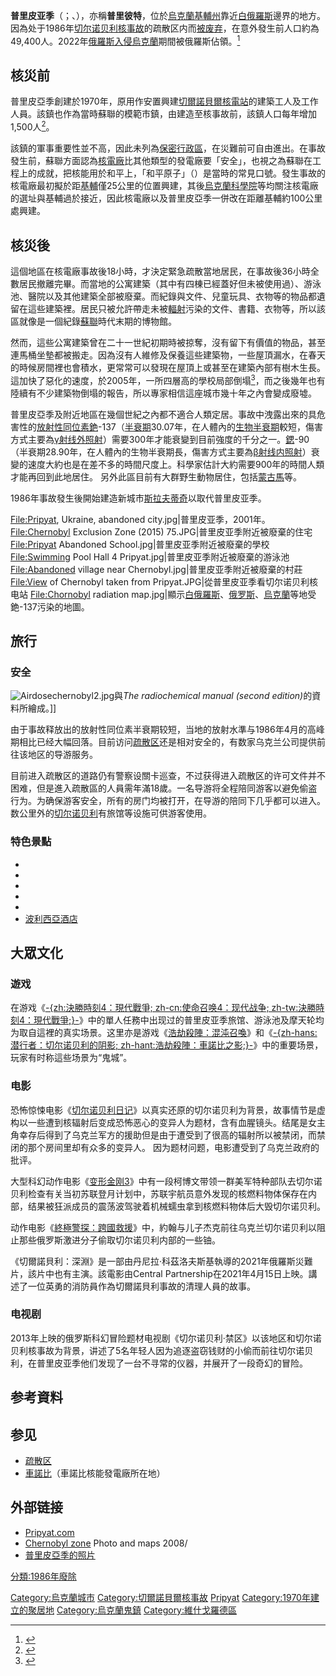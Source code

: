 {{noteTA
|1=zh-tw:車諾比核電廠;zh-cn:切尔诺贝利核电站;
|2=zh-tw:柯博文;zh-cn:擎天柱;
|3=zh-tw:狂派;zh-cn:霸天虎;
|4=zh-tw:車諾比;zh-cn:切尔诺贝利;zh-hk:切爾諾貝爾
}}
{{coord|51|24|20|N|30|03|25|E|display=title}}
{{Infobox Settlement
| name = 普里皮亚季
| official_name          = {{lang|uk|Прип'ять}}
| settlement_type        = [[州辖市_(乌克兰)|州辖市]]
| image_skyline = Pripyat panorama 2009-001.jpg
| imagesize = 250px
| image_caption = 
| image_flag = 
| image_shield = Coat of Arms of Pripyat.svg
| pushpin_map = Ukraine
| pushpin_label_position = bottom
|subdivision_type       = 国家
|subdivision_name       = {{flag|Ukraine}}
|subdivision_type1      = [[乌克兰行政区划|州份]]
|subdivision_name1      = [[File:Flag_of_Kyiv_Oblast.svg|23px]] [[基辅州|基辅州]]
|subdivision_type2      = [[区_(乌克兰)|区份]]
|subdivision_name2      = [[維什戈羅德區|維什戈羅德區]]
|leader_title           = 管理机构
|leader_name            = 乌克兰隔离区国家管理局
| elevation_m = 
| elevation_ft = 
| area_total_km2 = 
|established_title      = 初建
|established_date       = 1970
|established_title1     = 升格为市
|established_date1      = 1980
|population_as_of       = 2001
|population_total       = 0
|postal_code_type       = 邮编
|postal_code            = 无
|area_code              = +380 4499<ref>{{Cite web|title=BRAMA - City Phonecodes (English)|url=http://www.brama.com/ukraine/citycode.html|accessdate=2019-09-05|work=www.brama.com|archive-date=2015-08-15|archive-url=https://web.archive.org/web/20150815081000/http://www.brama.com/ukraine/citycode.html|dead-url=no}}</ref>
|timezone          = EET
|utc_offset        = +2
|timezone_DST      = EEST
|utc_offset_DST    = +3
| website =  {{url|https://vykonkom-pripyat.wixsite.com/golovna}} {{uk icon}}
}}

'''普里皮亚季'''（{{lang-uk|При́п'ять|Prypiat}}；{{lang-ru|Припять}}、{{lang-be|Горад Прыпяць}}），亦稱'''普里彼特'''，位於[[烏克蘭|烏克蘭]][[基輔州|基輔州]]靠近[[白俄羅斯|白俄羅斯]]邊界的地方。因為处于1986年[[切尔诺贝利核事故|切尔诺贝利核事故]]的疏散区内而[[鬼鎮|被废弃]]，在意外發生前人口約為49,400人。2022年[[俄羅斯入侵烏克蘭|俄羅斯入侵烏克蘭]]期間被俄羅斯佔領。<ref>{{Cite web|date=2022-02-24|title=Fighting breaks out near Chernobyl, says Ukrainian president|url=https://www.independent.co.uk/news/world/europe/chernobyl-nuclear-russia-attack-ukraine-b2022444.html|access-date=2022-02-24|website=The Independent|language=en|archive-date=2022-02-24|archive-url=https://web.archive.org/web/20220224151418/https://www.independent.co.uk/news/world/europe/chernobyl-nuclear-russia-attack-ukraine-b2022444.html}}</ref>

== 核災前 ==
普里皮亞季創建於1970年，原用作安置興建[[切爾諾貝爾核電站|切爾諾貝爾核電站]]的建築工人及工作人員。該鎮也作為當時蘇聯的模範市鎮，由建造至核事故前，該鎮人口每年增加1,500人<ref>{{Cite web |url=http://www.voanews.com/english/archive/2006-04/2006-04-24-voa53.cfm |title=存档副本 |access-date=2008-01-24 |archive-date=2009-08-26 |archive-url=https://web.archive.org/web/20090826074324/http://www.voanews.com/english/archive/2006-04/2006-04-24-voa53.cfm |dead-url=no }}</ref>。

該鎮的軍事重要性並不高，因此未列為[[保密行政區|保密行政區]]，在災難前可自由進出。在事故發生前，蘇聯方面認為[[核電廠|核電廠]]比其他類型的發電廠要「安全」，也視之為蘇聯在工程上的成就，把核能用於和平上，「和平原子」（{{lang|ru|мирный атом}}）是當時的常見口號。發生事故的核電廠最初擬於距[[基輔|基輔]]僅25公里的位置興建，其後[[烏克蘭科學院|烏克蘭科學院]]等均關注核電廠的選址與基輔過於接近，因此核電廠以及普里皮亞季一併改在距離基輔約100公里處興建。

== 核災後 ==
這個地區在核電廠事故後18小時，才決定緊急疏散當地居民，在事故後36小時全數居民撤離完畢。而當地的公寓建築（其中有四棟已經蓋好但未被使用過）、游泳池、醫院以及其他建築全部被廢棄。而紀錄與文件、兒童玩具、衣物等的物品都遺留在這些建築裡。居民只被允許帶走未被[[輻射|輻射]]污染的文件、書籍、衣物等，所以該區就像是一個紀錄[[蘇聯|蘇聯]]時代末期的博物館。

然而，這些公寓建築曾在二十一世紀初期時被掠奪，沒有留下有價值的物品，甚至連馬桶坐墊都被搬走。因為沒有人維修及保養這些建築物，一些屋頂漏水，在春天的時候房間裡也會積水，更常常可以發現在屋頂上或甚至在建築內部有樹木生長。這加快了惡化的速度，於2005年，一所四層高的學校局部倒塌<ref>{{cite web |url=http://www.nikongear.com/Chernobyl/Chernobyl_1.htm |title=存档副本 |accessdate=2008-01-23 |deadurl=yes |archiveurl=https://web.archive.org/web/20070913062837/http://nikongear.com/Chernobyl/Chernobyl_1.htm |archivedate=2007-09-13 }}</ref>，而之後幾年也有陸續有不少建築物倒塌的報告，所以專家相信這座城市幾十年之內會變成廢墟。

普里皮亞季及附近地區在幾個世紀之內都不適合人類定居。事故中洩露出來的具危害性的[[放射性|放射性]][[同位素|同位素]][[銫|銫]]-137（[[半衰期|半衰期]]30.07年，在人體內的[[生物半衰期|生物半衰期]]較短，傷害方式主要為[[γ射线|γ射线]][[外照射|外照射]]）需要300年才能衰變到目前強度的千分之一。[[鍶|鍶]]-90（半衰期28.90年，在人體內的生物半衰期長，傷害方式主要為[[β射线|β射线]][[内照射|内照射]]）衰變的速度大約也是在差不多的時間尺度上。科學家估計大約需要900年的時間人類才能再回到此地居住。<!-- 下圖可以看到在普里皮亚季區域的γ射線劑量中，由銫-137所放出的劑量所佔的比例。 --><!--图没有了-->另外此區目前有大群野生動物居住，包括[[蒙古馬|蒙古馬]]等。

1986年事故發生後開始建造新城市[[斯拉夫蒂奇|斯拉夫蒂奇]]以取代普里皮亚季。
<gallery>
File:Pripyat, Ukraine, abandoned city.jpg|普里皮亚季，2001年。
File:Chernobyl Exclusion Zone (2015) 75.JPG|普里皮亚季附近被廢棄的住宅
File:Pripyat Abandoned School.jpg|普里皮亚季附近被廢棄的學校
File:Swimming Pool Hall 4 Pripyat.jpg|普里皮亚季附近被廢棄的游泳池
File:Abandoned village near Chernobyl.jpg|普里皮亚季附近被廢棄的村莊
File:View of Chernobyl taken from Pripyat.JPG|從普里皮亚季看切尔诺贝利核电站
File:Chornobyl radiation map.jpg|顯示[[白俄羅斯|白俄羅斯]]、[[俄罗斯|俄罗斯]]、[[烏克蘭|烏克蘭]]等地受銫-137污染的地圖。
</gallery>

== 旅行 ==
===安全===
[[File:Airdosechernobyl2.jpg|thumb]]與''The radiochemical manual (second edition)''的資料所繪成。]]

由于事故释放出的放射性同位素半衰期较短，当地的放射水準与1986年4月的高峰期相比已经大幅回落。目前访问[[疏散区|疏散区]]还是相对安全的，有数家乌克兰公司提供前往该地区的导游服务。

目前进入疏散区的道路仍有警察设關卡巡查，不过获得进入疏散区的许可文件并不困难，但是進入疏散區的人員需年滿18歲。一名导游将全程陪同游客以避免偷盗行为。为确保游客安全，所有的房门均被打开，在导游的陪同下几乎都可以进入。数公里外的[[切尔诺贝利|切尔诺贝利]]有旅馆等设施可供游客使用。
===特色景點===
*{{tsl|en|Pripyat amusement park|普里皮亞季遊樂園}}
*{{tsl|en|Azure Swimming Pool|蔚藍游泳池}}
*{{tsl|en|Avanhard Stadium (Pripyat)|埃文哈德體育場}}
*{{tsl|en|Palace of Culture Energetik|能源文化宮}}
*{{tsl|en|Jupiter (factory)|木星工廠}}
*[[波利西亞酒店|波利西亞酒店]]

== 大眾文化 ==

=== 遊戏 ===

在游戏《[[決勝時刻4：現代戰爭|-{zh:決勝時刻4：現代戰爭; zh-cn:使命召唤4：现代战争; zh-tw:決勝時刻4：現代戰爭;}-]]》中的單人任務中出现过的普里皮亚季旅馆、游泳池及摩天轮均为取自這裡的真实场景。这里亦是游戏《[[浩劫殺陣：混沌召喚|浩劫殺陣：混沌召喚]]》和《[[浩劫殺陣：車諾比之影|-{zh-hans:潜行者：切尔诺贝利的阴影; zh-hant:浩劫殺陣：車諾比之影;}-]]》中的重要场景，玩家有时称這些场景为“鬼城”。

=== 电影 ===

恐怖惊悚电影《[[切尔诺贝利日记|切尔诺贝利日记]]》以真实还原的切尔诺贝利为背景，故事情节是虚构以一些遭到核辐射后变成恐怖恶心的变异人为题材，含有血腥镜头。结尾是女主角幸存后得到了乌克兰军方的援助但是由于遭受到了很高的辐射所以被禁闭，而禁闭的那个房间里却有众多的变异人。 因为题材问题，电影遭受到了乌克兰政府的批评。

大型科幻动作电影《[[变形金刚3|变形金刚3]]》中有一段柯博文带领一群美军特种部队去切尔诺贝利检查有关当初苏联登月计划中，苏联宇航员意外发现的核燃料物体保存在内部，结果被狂派成员的震荡波驾驶着机械蠕虫拿到核燃料物体后大毁切尔诺贝利。

动作电影《[[終極警探：跨國救援|終極警探：跨國救援]]》中，約翰与儿子杰克前往乌克兰切尔诺贝利以阻止那些俄罗斯激进分子偷取切尔诺贝利内部的一些铀。

《切爾諾貝利：深淵》是一部由丹尼拉·科茲洛夫斯基執導的2021年俄羅斯災難片，該片中也有主演。該電影由Central Partnership在2021年4月15日上映。講述了一位英勇的消防員作為切爾諾貝利事故的清理人員的故事。

===电视剧===
2013年上映的俄罗斯科幻冒险题材电视剧《切尔诺贝利·禁区》以该地区和切尔诺贝利核事故为背景，讲述了5名年轻人因为追逐盗窃钱财的小偷而前往切尔诺贝利，在普里皮亚季他们发现了一台不寻常的仪器，并展开了一段奇幻的冒险。

== 参考資料 ==
{{reflist}}

== 参见 ==
*[[疏散区|疏散区]]
*[[車諾比|車諾比]]（車諾比核能發電廠所在地）

== 外部链接 ==
{{commonscat|Pripyat}}
* [https://web.archive.org/web/20151024074036/http://pripyat.com/ Pripyat.com]
* [http://www.chornobyl.in.ua Chernobyl zone] {{Wayback|url=http://www.chornobyl.in.ua/ |date=20210224174423 }} Photo and maps 2008/
* [http://ingvarr.net.ru/photo/349 普里皮亞季的照片] {{Wayback|url=http://ingvarr.net.ru/photo/349 |date=20201101213308 }}

{{基辅州行政区划}}

[[Category:烏克蘭城市|Category:烏克蘭城市]]
[[Category:切爾諾貝爾核事故|Category:切爾諾貝爾核事故]]
[[Category:車諾比隔離區鬼鎮|Pripyat]]
[[Category:1970年建立的聚居地|Category:1970年建立的聚居地]]
[[分類:1986年廢除|分類:1986年廢除]]
[[Category:烏克蘭鬼鎮|Category:烏克蘭鬼鎮]]
[[Category:維什戈羅德區|Category:維什戈羅德區]]
